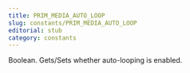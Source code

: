 ```yaml
---
title: PRIM_MEDIA_AUTO_LOOP
slug: constants/PRIM_MEDIA_AUTO_LOOP
editorial: stub
category: constants
---
```


<LSLConstant
	name="PRIM_MEDIA_AUTO_LOOP"
	type="integer"
	value="4"
/>

Boolean. Gets/Sets whether auto-looping is enabled.
